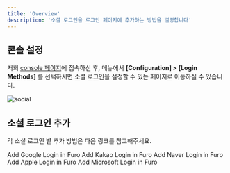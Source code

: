 ```yaml
---
title: 'Overview'
description: '소셜 로그인을 로그인 페이지에 추가하는 방법을 설명합니다'
---
```


## 콘솔 설정

저희 [console 페이지](https://console.furo.one)에 접속하신 후, 메뉴에서 **[Configuration] > [Login Methods]** 를 선택하시면 소셜 로그인을 설정할 수 있는 페이지로 이동하실 수 있습니다.

<img src="/images/social.png" alt="social" />

## 소셜 로그인 추가

각 소셜 로그인 별 추가 방법은 다음 링크를 참고해주세요.

<CardGroup cols={2}>
  <Card title="Google" icon="google" href="/essentials/social-login/google">
    Add Google Login in Furo
  </Card>
  <Card title="Kakao" icon="k" href="/essentials/social-login/kakao">
    Add Kakao Login in Furo
  </Card>
  <Card title="Naver" icon="n" href="/essentials/social-login/naver">
    Add Naver Login in Furo
  </Card>
  <Card title="Apple" icon="apple" href="/essentials/social-login/apple">
    Add Apple Login in Furo
  </Card>
  <Card
    title="Microsoft"
    icon="microsoft"
    href="/essentials/social-login/microsoft"
  >
    Add Microsoft Login in Furo
  </Card>
</CardGroup>
